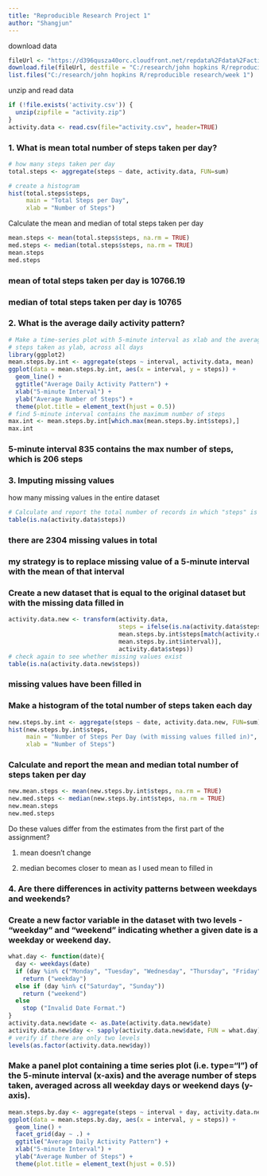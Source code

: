 ---
title: "Reproducible Research Project 1"
author: "Shangjun"
---

download data
```{r}
fileUrl <- "https://d396qusza40orc.cloudfront.net/repdata%2Fdata%2Factivity.zip"
download.file(fileUrl, destfile = "C:/research/john hopkins R/reproducible research/week 1/activity.zip")
list.files("C:/research/john hopkins R/reproducible research/week 1")
```

unzip and read data
```{r}
if (!file.exists('activity.csv')) {
  unzip(zipfile = "activity.zip")
}
activity.data <- read.csv(file="activity.csv", header=TRUE)
```

### 1. What is mean total number of steps taken per day?
```{r}
# how many steps taken per day
total.steps <- aggregate(steps ~ date, activity.data, FUN=sum)

# create a histogram
hist(total.steps$steps,
     main = "Total Steps per Day",
     xlab = "Number of Steps")
```

Calculate the mean and median of total steps taken per day
```{r}
mean.steps <- mean(total.steps$steps, na.rm = TRUE)
med.steps <- median(total.steps$steps, na.rm = TRUE)
mean.steps
med.steps
```
### mean of total steps taken per day is 10766.19
### median of total steps taken per day is 10765

### 2. What is the average daily activity pattern?
```{r}
# Make a time-series plot with 5-minute interval as xlab and the average number of
# steps taken as ylab, across all days
library(ggplot2)
mean.steps.by.int <- aggregate(steps ~ interval, activity.data, mean)
ggplot(data = mean.steps.by.int, aes(x = interval, y = steps)) +
  geom_line() +
  ggtitle("Average Daily Activity Pattern") +
  xlab("5-minute Interval") +
  ylab("Average Number of Steps") +
  theme(plot.title = element_text(hjust = 0.5))
# find 5-minute interval contains the maximum number of steps
max.int <- mean.steps.by.int[which.max(mean.steps.by.int$steps),]
max.int
```
### 5-minute interval 835 contains the max number of steps, which is 206 steps

### 3. Imputing missing values
how many missing values in the entire dataset
```{r}
# Calculate and report the total number of records in which "steps" is missing
table(is.na(activity.data$steps))
```
### there are 2304 missing values in total

### my strategy is to replace missing value of a 5-minute interval with the mean of that interval

### Create a new dataset that is equal to the original dataset but with the missing data filled in
```{r}
activity.data.new <- transform(activity.data,
                               steps = ifelse(is.na(activity.data$steps),
                               mean.steps.by.int$steps[match(activity.data$interval, 
                               mean.steps.by.int$interval)],
                               activity.data$steps))
# check again to see whether missing values exist
table(is.na(activity.data.new$steps))
```
### missing values have been filled in

### Make a histogram of the total number of steps taken each day
```{r}
new.steps.by.int <- aggregate(steps ~ date, activity.data.new, FUN=sum)
hist(new.steps.by.int$steps,
     main = "Number of Steps Per Day (with missing values filled in)",
     xlab = "Number of Steps")
```

### Calculate and report the mean and median total number of steps taken per day
```{r}
new.mean.steps <- mean(new.steps.by.int$steps, na.rm = TRUE)
new.med.steps <- median(new.steps.by.int$steps, na.rm = TRUE)
new.mean.steps
new.med.steps
```

Do these values differ from the estimates from the first part of the assignment?

1. mean doesn't change

2. median becomes closer to mean as I used mean to filled in

### 4. Are there differences in activity patterns between weekdays and weekends?
### Create a new factor variable in the dataset with two levels - "weekday" and "weekend" indicating whether a given date is a weekday or weekend day.
```{r}
what.day <- function(date){
  day <- weekdays(date)
  if (day %in% c("Monday", "Tuesday", "Wednesday", "Thursday", "Friday"))
    return ("weekday")
  else if (day %in% c("Saturday", "Sunday"))
    return ("weekend")
  else
    stop ("Invalid Date Format.")
}
activity.data.new$date <- as.Date(activity.data.new$date)
activity.data.new$day <- sapply(activity.data.new$date, FUN = what.day)
# verify if there are only two levels
levels(as.factor(activity.data.new$day))
```

### Make a panel plot containing a time series plot (i.e. type="l") of the 5-minute interval (x-axis) and the average number of steps taken, averaged across all weekday days or weekend days (y-axis).
```{r}
mean.steps.by.day <- aggregate(steps ~ interval + day, activity.data.new, mean)
ggplot(data = mean.steps.by.day, aes(x = interval, y = steps)) + 
  geom_line() +
  facet_grid(day ~ .) +
  ggtitle("Average Daily Activity Pattern") +
  xlab("5-minute Interval") +
  ylab("Average Number of Steps") +
  theme(plot.title = element_text(hjust = 0.5))
```